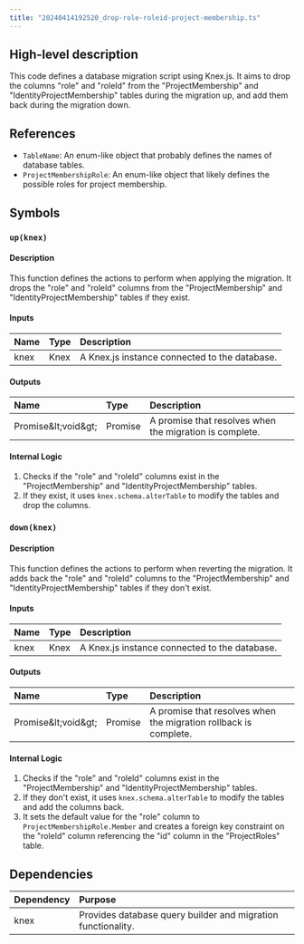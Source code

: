 ```yaml
---
title: "20240414192520_drop-role-roleid-project-membership.ts"
---
```


## High-level description
This code defines a database migration script using Knex.js. It aims to drop the columns "role" and "roleId" from the "ProjectMembership" and "IdentityProjectMembership" tables during the migration up, and add them back during the migration down.

## References
- `TableName`: An enum-like object that probably defines the names of database tables.
- `ProjectMembershipRole`: An enum-like object that likely defines the possible roles for project membership.

## Symbols

### `up(knex)`
#### Description
This function defines the actions to perform when applying the migration. It drops the "role" and "roleId" columns from the "ProjectMembership" and "IdentityProjectMembership" tables if they exist.

#### Inputs
| Name | Type | Description |
|:-----|:-----|:------------|
| knex | Knex | A Knex.js instance connected to the database. |

#### Outputs
| Name | Type | Description |
|:-----|:-----|:------------|
| Promise\&lt;void\&gt; | Promise | A promise that resolves when the migration is complete. |

#### Internal Logic
1. Checks if the "role" and "roleId" columns exist in the "ProjectMembership" and "IdentityProjectMembership" tables.
2. If they exist, it uses `knex.schema.alterTable` to modify the tables and drop the columns.

### `down(knex)`
#### Description
This function defines the actions to perform when reverting the migration. It adds back the "role" and "roleId" columns to the "ProjectMembership" and "IdentityProjectMembership" tables if they don't exist.

#### Inputs
| Name | Type | Description |
|:-----|:-----|:------------|
| knex | Knex | A Knex.js instance connected to the database. |

#### Outputs
| Name | Type | Description |
|:-----|:-----|:------------|
| Promise\&lt;void\&gt; | Promise | A promise that resolves when the migration rollback is complete. |

#### Internal Logic
1. Checks if the "role" and "roleId" columns exist in the "ProjectMembership" and "IdentityProjectMembership" tables.
2. If they don't exist, it uses `knex.schema.alterTable` to modify the tables and add the columns back.
3. It sets the default value for the "role" column to `ProjectMembershipRole.Member` and creates a foreign key constraint on the "roleId" column referencing the "id" column in the "ProjectRoles" table.

## Dependencies
| Dependency | Purpose |
|:-----------|:--------|
| knex | Provides database query builder and migration functionality. |
